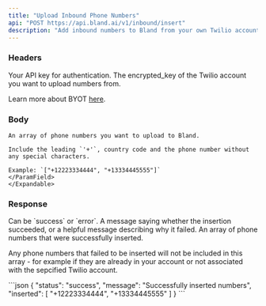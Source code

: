 ```yaml
---
title: "Upload Inbound Phone Numbers"  
api: "POST https://api.bland.ai/v1/inbound/insert"
description: "Add inbound numbers to Bland from your own Twilio account. See [Custom Twilio Integration](/tutorials/custom-twilio) for more information."
---
```


### Headers

<ParamField header="authorization" type="string" required>
  Your API key for authentication.
</ParamField>

<ParamField header="encrypted_key" type="string" required>
  The encrypted_key of the Twilio account you want to upload numbers from.
  
  Learn more about BYOT [here](/tutorials/custom-twilio).
</ParamField>

### Body

<ParamField body="numbers" type="string[]" required >
    <Expandable title="properties">
    <ParamField required>

    An array of phone numbers you want to upload to Bland.

    Include the leading `'+'`, country code and the phone number without any special characters.

    Example: `["+12223334444", "+13334445555"]`
    </ParamField>
    </Expandable>
</ParamField>

### Response

<ResponseField name="status" type="string">
  Can be `success` or `error`.
</ResponseField>

<ResponseField name="message" type="string">
  A message saying whether the insertion succeeded, or a helpful message describing why it failed.
</ResponseField>

<ResponseField name="inserted" type="array">
  An array of phone numbers that were successfully inserted.

  Any phone numbers that failed to be inserted will not be included in this array - for example if they are already in your account or not associated with the sepcified Twilio account.
</ResponseField>

<ResponseExample>
```json
{
  "status": "success",
  "message": "Successfully inserted numbers",
  "inserted": [
    "+12223334444",
    "+13334445555"
  ]
}
```
</ResponseExample>
